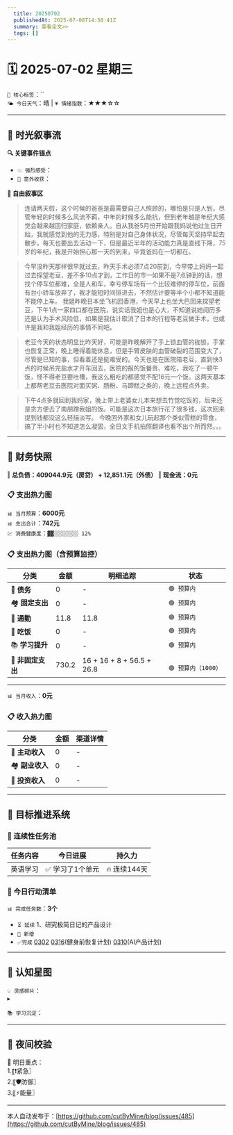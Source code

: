 ```yaml
---
  title: 20250702
  publishedAt: 2025-07-08T14:58:41Z
  summary: 查看全文>>
  tags: []
---
```


# 🗓️ 2025-07-02 星期三  
`🔑 核心标签`：``  
`🌤️ 今日天气`：晴 | `💗 情绪指数`：★★★☆☆   

---


## 🌊 **时光叙事流**
**🔍 关键事件锚点**  
- `💥 强烈感受`：                    
- `🎉 意外收获`：         

**📖 自由叙事区**  
>  连请两天假，这个时候的爸爸是最需要自己人照顾的，哪怕是只是人到，尽管年轻的时候多么风流不羁，中年的时候多么能抗，但到老年越是年纪大感觉会越来越回归家庭，依赖亲人。自从我爸5月份开始跟我妈说他过生日开始，我就感觉到他的无力感，特别是对自己身体状况，尽管每天坚持早起去散步，每天也要出去活动一下，但是最近半年的活动能力真是直线下降，75岁的年纪，我是开始担心那一天的到来，毕竟爸妈在一切都在。

> 今早没昨天那样很早就过去，昨天手术必须7点20前到，今早带上妈妈一起过去探望老豆，差不多10点才到，工作日的市一如果不是7点钟到的话，想找个停车位都难，全是人和车，幸亏停车场有一个比较难停的停车位，前面有台小轿车放弃了，我才能短时间排进去，不然估计要等半个小都不知道能不能停上车。
> 我姐昨晚日本坐飞机回香港，今天早上也坐大巴回来探望老豆，下午1点一家四口都在医院，说实话我姐也是心大，不知道说她阅历多还是认为手术风险低，如果是我估计取消了日本的行程等老豆做手术，也或许是我和我姐经历的事情不同吧。 

> 老豆今天的状态明显比昨天好，可能是昨晚解开了手上锁血管的枷锁，手掌也恢复正常，晚上睡得着能休息，但是手臂皮肤的血管破裂的范围变大了，尽管是已知的事，但看着还是挺难受的。今天也是在医院陪老豆，直到快3点的时候吊完盐水才开车回去，医院的报的饭餐贵、难吃，我吃了一顿午饭，怪不得老豆要吐槽，我这么粗吃的都感觉不配16元一个饭。这两天基本上都帮老豆去医院对面买粥、肠粉、马蹄糕之类的，晚上远程点外卖。

> 下午4点多就回到我妈家，晚上带上老婆女儿本来想去竹觉吃饭的，后来还是贪方便去了南朋蹭我姐的饭。可能是这次日本旅行花了很多钱，这次回来提到钱都没这么轻描淡写。
> 今晚回外家和女儿玩起那个类似雪糕的零食，搞了半小时也不知道怎么凝固，全日文手机拍照翻译也看不出个所而然。。。

---

## 💸 **财务快照**
‖ **总负债：409044.9元（房贷） + 12,851.1元（外债）**
‖ **现金流：0元**

### 📋 支出热力图

`📊 当月预算`：**6000元**  
`📊 支出合计`：**742元**  
`💹 消费健康度`：`▓▓░░░░░░░░ 12%`  
### 📋 支出热力图（含预算监控）
| 分类         | 金额    | 明细追踪                  | 状态           |
|--------------|---------|---------------------------|----------------|
| 🏦 **债务**    | 0   | -    | `🟢 预算内`   |
| 🏘️ **固定支出** | 0     |  -  | `🟢 预算内`     |
| 🚌 **通勤**     | 11.8   | 11.8 | `🟢 预算内`     |
| 🍜 **吃饭**     | 0  | - | `🟢 预算内`   |
| 📚 **学习提升** | 0      | -     | `🟢 预算内`     |
| 🎲 **非固定支出** | 730.2     | 16 + 16 + 8 + 56.5 + 26.8  | ` 🟢 预算内（1000）`  |
---

`📊 当月收入`：**0元**  

### 📋 收入热力图
| 分类         | 金额    | 渠道详情             |
|--------------|---------|-------------------------|
| 🏦 **主动收入**  | 0                | -        |
| 🏘️ **副业收入**  | 0                | -        |
| 🚌 **投资收入**  | 0                | -        |



---

## 🎯 **目标推进系统**

### 🔄 连续性任务池
| 任务内容                | 今日进展          | 持久力     |
|-------------------------|-------------------|------------|
| 英语学习         | ✅ 学习了1个单元 | 🔥 连续144天  |



### 📌 今日行动清单

`📊 完成任务数`：**3个**  
- `⏳ 延续` 1、研究极简日记的产品设计             
- `🚩 新增`   
- `✅完成` [0302](note://WEB9685e40ae7a6464db1196641a1ffd0ee)   [0316](note://WEBc1fcc89ec3e741538b703e8017b38c9f)(健身前恢复计划)  [0310](note://WEBfc89f9187c014fbe9fab88e2d09b4bde)(AI产品计划)


---

## 🌌 **认知星图**
`💡 灵感碎片`：  
▸ 


`📚 学习沉淀`：  
>    

---

## 🌃 夜间校验

🚀 明日重点：  
1.〖❗紧急〗  
2.〖🛡️防御〗  
3.〖⚡能量〗

---
本人自动发布于：[https://github.com/cutByMine/blog/issues/485](https://github.com/cutByMine/blog/issues/485)
